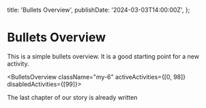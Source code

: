 
  title: 'Bullets Overview',
  publishDate: '2024-03-03T14:00:00Z',
};

# Bullets Overview

This is a simple bullets overview. It is a good starting point for a new activity.

<BulletsOverview className="my-6" activeActivities={[0, 98]} disabledActivities={[99]}>
  <div className="font-bold text-center text-lg mt-6">
    The last chapter of our story is already written
  </div>
</BulletsOverview>
